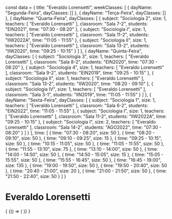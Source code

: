 const data = {
  title: "Everaldo Lorensetti",
  weekClasses: [
    {
      dayName: "Segunda-Feira",
      dayClasses: []
    },
    {
      dayName: "Terça-Feira",
      dayClasses: []
    },
    {
      dayName: "Quarta-Feira",
      dayClasses: [
        {
          subject: "Sociologia 2",
          size: 1,
          teachers: [
            "Everaldo Lorensetti"
          ],
          classroom: "Sala 7-2",
          students: "EIN2021",
          time: "07:30 - 08:20"
        },
        {
          subject: "Sociologia I",
          size: 1,
          teachers: [
            "Everaldo Lorensetti"
          ],
          classroom: "Sala 11-2",
          students: "IIW2022A",
          time: "11:05 - 11:55"
        },
        {
          subject: "Sociologia II",
          size: 1,
          teachers: [
            "Everaldo Lorensetti"
          ],
          classroom: "Sala 13-2",
          students: "IIW2020",
          time: "09:25 - 10:15"
        }
      ]
    },
    {
      dayName: "Quinta-Feira",
      dayClasses: [
        {
          subject: "Sociologia 3",
          size: 1,
          teachers: [
            "Everaldo Lorensetti"
          ],
          classroom: "Sala 8-2",
          students: "EIN2020",
          time: "07:30 - 08:20"
        },
        {
          subject: "Sociologia 4",
          size: 1,
          teachers: [
            "Everaldo Lorensetti"
          ],
          classroom: "Sala 9-2",
          students: "EIN2019",
          time: "09:25 - 10:15"
        },
        {
          subject: "Sociologia II",
          size: 1,
          teachers: [
            "Everaldo Lorensetti"
          ],
          classroom: "Sala 13-2",
          students: "IIW2020",
          time: "08:20 - 09:10"
        },
        {
          subject: "Sociologia IV",
          size: 1,
          teachers: [
            "Everaldo Lorensetti"
          ],
          classroom: "Sala 3-1",
          students: "IIN2019",
          time: "11:05 - 11:55"
        }
      ]
    },
    {
      dayName: "Sexta-Feira",
      dayClasses: [
        {
          subject: "Sociologia 1",
          size: 1,
          teachers: [
            "Everaldo Lorensetti"
          ],
          classroom: "Sala 6-2",
          students: "EIN2022",
          time: "11:05 - 11:55"
        },
        {
          subject: "Sociologia I",
          size: 1,
          teachers: [
            "Everaldo Lorensetti"
          ],
          classroom: "Sala 11-2",
          students: "IIW2022A",
          time: "09:25 - 10:15"
        },
        {
          subject: "Sociologia I",
          size: 2,
          teachers: [
            "Everaldo Lorensetti"
          ],
          classroom: "Sala 14-2",
          students: "AGO2022",
          time: "07:30 - 08:20"
        }
      ]
    }
  ],
  time: [
    {
      time: "07:30 - 08:20",
      size: 50
    },
    {
      time: "08:20 - 09:10",
      size: 50
    },
    {
      time: "09:10 - 09:25",
      size: 15
    },
    {
      time: "09:25 - 10:15",
      size: 50
    },
    {
      time: "10:15 - 11:05",
      size: 50
    },
    {
      time: "11:05 - 11:55",
      size: 50
    },
    {
      time: "11:55 - 13:10",
      size: 75
    },
    {
      time: "13:10 - 14:00",
      size: 50
    },
    {
      time: "14:00 - 14:50",
      size: 50
    },
    {
      time: "14:50 - 15:05",
      size: 15
    },
    {
      time: "15:05 - 15:55",
      size: 50
    },
    {
      time: "15:55 - 16:45",
      size: 50
    },
    {
      time: "16:45 - 19:00",
      size: 135
    },
    {
      time: "19:00 - 19:50",
      size: 50
    },
    {
      time: "19:50 - 20:40",
      size: 50
    },
    {
      time: "20:40 - 21:00",
      size: 20
    },
    {
      time: "21:00 - 21:50",
      size: 50
    },
    {
      time: "21:50 - 22:40",
      size: 50
    }
  ]
}

# Everaldo Lorensetti

<div>
  {
    <BrowserOnly>
      {() => (
        <Grid
          title={data.title}
          weekClasses={data.weekClasses}
          time={data.time}
        />
      )}
    </BrowserOnly>
  }
</div>

